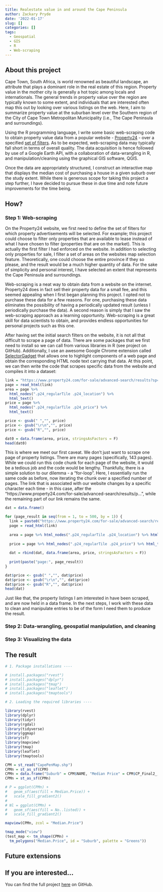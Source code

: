 ```yaml
---
title: Realestate value in and around the Cape Peninsula
author: Zackary Pryde
date: '2022-01-17'
slug: []
categories: []
tags:
  - Geospatial
  - GIS
  - R
  - Web-scraping
---
```


## About this project

Cape Town, South Africa, is world renowned as beautiful landscape, an attribute that plays a dominant role in the real estate of this region. Property value in the mother city is generally a hot topic among locals and internationals. The general trends in property value over the region are typically known to some extent, and individuals that are interested often map this out by looking over various listings on the web. Here, I aim to summarize property value at the suburban level over the Southern region of the City of Cape Town Metropolitan Municipality (i.e., The Cape Peninsula and surroundings).

Using the R programming language, I write some basic web-scraping code to obtain property value data from a popular website - [Property24](https://www.property24.com/about-us) - over a specified [set of filters](https://www.property24.com/for-sale/advanced-search/results?sp=cid%3d615%2c479%2c478%2c652%2c475%26s%3d11742%2c9044%2c15183%2c9057%2c9040%2c9034%2c9025%2c9047%2c10211%2c12788%2c16635%2c10180%2c9036%2c10213%2c10174%2c9039%2c9067%2c9069%2c9097%2c10178%2c11740%2c12840%2c15132%2c16720%2c10094%2c10195%2c10052%2c10189%2c10207%2c10096%2c10170%2c10204%2c10212%2c10090%2c10179%2c10109%2c10102%2c8778%2c8792%2c8812%2c9118%2c11014%2c11012%2c8661%2c14225%2c14224%2c8669%2c11741%2c8682%2c8679%2c8806%2c8787%2c8734%2c8783%2c8779%2c10157%2c8017%2c9153%2c8683%2c8677%2c8686%2c8717%2c8754%2c9163%2c9145%2c9149%2c9155%2c9166%2c10166%2c9138%2c11021%2c11016%2c11013%2c11015%2c11017%2c9169%2c11018%2c9136%2c9141%2c9143%2c10164%2c10163%2c10161%2c16541%2c10158%2c9119%2c8731%2c8736%2c8730%2c8716%2c8800%2c9029%2c12195%2c17446%2c17447%2c15627%2c9103%2c9101%2c9106%2c15622%2c9104%2c16197%2c9095%2c7851%2c9110%2c9102%2c9105%2c9108%2c9085%2c9107%2c10603%2c9062%2c17448%2c9094%2c16008%2c10203%2c8025%2c8010%2c8005%2c8019%26so%3dNewest#SortOrder). As to be expected, web-scraping data may typically fall short in terms of overall quality. The data acquisition is hence followed by use of a Google Earth API, with a collaboration of data-wrangling in R, and manipulation/cleaning using the graphical GIS software, QGIS. 

Once the data are appropriately structured, I construct an interactive map that displays the median cost of purchasing a house in a given suburb over the study extent. While there is generous scope for taking this project a step further, I have decided to pursue these in due time and note future improvements for the time being.  

## How?

### Step 1: Web-scraping

On the Property24 website, we first need to define the set of filters for which property advertisements will be selected. For example; this project could choose to filter only properties that are available to lease instead of what I have chosen to filter (properties that are on the market). This is actually the first filter I had enforced on the website. In addition to selecting only properties for sale, I filter a set of areas on the websites map selection feature. Theoretically, one could choose the entire province if they so please, and the result would be a much higher quantity of data. For the sake of simplicity and personal interest, I have selected an extent that represents the Cape Peninsula and surroundings. 

Web-scraping is a neat way to obtain data from a website on the internet. Property24 does in fact sell their property data for a small fee, and this seemed appealing when I first began planning this project. I opted not to purchase these data for a few reasons. For one, purchasing these data eliminates the possibility of having a periodically updated result (unless I periodically purchase the data). A second reason is simply that I saw the web-scraping approach as a learning opportunity. Web-scraping is a great skill for data scientists to obtain, and provides endless opportunities for personal projects such as this one. 

After having set the initial search filters on the website, it is not all that difficult to scrape a page of data. There are some packages that we first need to install so we can call from various libraries in R (see project on GitHub). Additionally, I use an awesome Google Chrome extension called [SelectorGadget](https://chrome.google.com/webstore/detail/selectorgadget/mhjhnkcfbdhnjickkkdbjoemdmbfginb?hl=en) that allows one to highlight components of a web page and obtain the corresponding HTML node text carrying that data. At this point, we can then write the code that scrapes specific data from the website and compiles it into a dataset:

```r
link = "https://www.property24.com/for-sale/advanced-search/results?sp=cid%3d615%2c479%2c478%2c652%2c475%26s%3d11742%2c9044%2c15183%2c9057%2c9040%2c9034%2c9025%2c9047%2c10211%2c12788%2c16635%2c10180%2c9036%2c10213%2c10174%2c9039%2c9067%2c9069%2c9097%2c10178%2c11740%2c12840%2c15132%2c16720%2c10094%2c10195%2c10052%2c10189%2c10207%2c10096%2c10170%2c10204%2c10212%2c10090%2c10179%2c10109%2c10102%2c8778%2c8792%2c8812%2c9118%2c11014%2c11012%2c8661%2c14225%2c14224%2c8669%2c11741%2c8682%2c8679%2c8806%2c8787%2c8734%2c8783%2c8779%2c10157%2c8017%2c9153%2c8683%2c8677%2c8686%2c8717%2c8754%2c9163%2c9145%2c9149%2c9155%2c9166%2c10166%2c9138%2c11021%2c11016%2c11013%2c11015%2c11017%2c9169%2c11018%2c9136%2c9141%2c9143%2c10164%2c10163%2c10161%2c16541%2c10158%2c9119%2c8731%2c8736%2c8730%2c8716%2c8800%2c9029%2c12195%2c17446%2c17447%2c15627%2c9103%2c9101%2c9106%2c15622%2c9104%2c16197%2c9095%2c7851%2c9110%2c9102%2c9105%2c9108%2c9085%2c9107%2c10603%2c9062%2c17448%2c9094%2c16008%2c10203%2c8025%2c8010%2c8005%2c8019%26so%3dNewest#SortOrder"
page = read_html(link)
area = page %>% 
  html_nodes(".p24_regularTile .p24_location") %>% 
  html_text()
price = page %>% 
  html_nodes(".p24_regularTile .p24_price") %>% 
  html_text()

price <- gsub(" ","", price)
price <- gsub("\r\n","", price)
price <- gsub("R","", price)

dat0 = data.frame(area, price, stringsAsFactors = F)
head(dat0)
```

This is where we meet our first caveat. We don't just want to scrape one page of property listings. There are many pages (specifically, 143 pages). While we could run this code chunk for each page of the website, it would be a tedious job and the code would be lengthy. Thankfully, there is a simple solution to our dilemma - a "for-loop". Here, I essentially run the same code as before, now iterating the chunk over a specified number of pages. The link that is associated with our website changes by a specific character each time - in this case, after the "https://www.property24.com/for-sale/advanced-search/results/p...", while the remaining part of our link remains the same. 

``` r
dat = data.frame()

for (page_result in seq(from = 1, to = 500, by = 1)) {
  link = paste0("https://www.property24.com/for-sale/advanced-search/results/p",page_result ,"?sp=cid%3d615%2c479%2c478%2c652%2c475%26s%3d11742%2c9044%2c15183%2c9057%2c9040%2c9034%2c9025%2c9047%2c10211%2c12788%2c16635%2c10180%2c9036%2c10213%2c10174%2c9039%2c9067%2c9069%2c9097%2c10178%2c11740%2c12840%2c15132%2c16720%2c10094%2c10195%2c10052%2c10189%2c10207%2c10096%2c10170%2c10204%2c10212%2c10090%2c10179%2c10109%2c10102%2c8778%2c8792%2c8812%2c9118%2c11014%2c11012%2c8661%2c14225%2c14224%2c8669%2c11741%2c8682%2c8679%2c8806%2c8787%2c8734%2c8783%2c8779%2c10157%2c8017%2c9153%2c8683%2c8677%2c8686%2c8717%2c8754%2c9163%2c9145%2c9149%2c9155%2c9166%2c10166%2c9138%2c11021%2c11016%2c11013%2c11015%2c11017%2c9169%2c11018%2c9136%2c9141%2c9143%2c10164%2c10163%2c10161%2c16541%2c10158%2c9119%2c8731%2c8736%2c8730%2c8716%2c8800%2c9029%2c12195%2c17446%2c17447%2c15627%2c9103%2c9101%2c9106%2c15622%2c9104%2c16197%2c9095%2c7851%2c9110%2c9102%2c9105%2c9108%2c9085%2c9107%2c10603%2c9062%2c17448%2c9094%2c16008%2c10203%2c8025%2c8010%2c8005%2c8019%26so%3dNewest")
  page = read_html(link)
  
  area = page %>% html_nodes(".p24_regularTile .p24_location") %>% html_text()
  
  price = page %>% html_nodes(".p24_regularTile .p24_price") %>% html_text()
  
  dat = rbind(dat, data.frame(area, price, stringsAsFactors = F))
  
  print(paste("page:", page_result))
}

dat$price <- gsub(" ","", dat$price)
dat$price <- gsub("\r\n","", dat$price)
dat$price <- gsub("R","", dat$price)
head(dat)
```

Just like that, the property listings I am interested in have been scraped, and are now held in a data frame. In the next steps, I work with these data to clean and manipulate entries to be of the form I need them to produce the result.

### Step 2: Data-wrangling, geospatial manipulation, and cleaning

### Step 3: Visualizing the data


## The result

```r
# 1. Package installations ----

# install.packages("rvest")
# install.packages("dplyr")
# install.packages("tmap")
# install.packages("leaflet")
# install.packages("tmaptools")

# 2. Loading the required libraries ----

library(rvest)
library(dplyr)
library(tidyr)
library(rgdal)
library(tidyverse)
library(ggmap)
library(sf)
library(mapview)
library(tmap)
library(leaflet)
library(tmaptools)

```

```r
CPM = st_read("CapePenMap.shp")
CPMn = st_as_sf(CPM)
CPMn = data.frame("Suburb" = CPM$NAME, "Median Price" = CPM$CP_Final2_, "No. listed" = CPM$CP_Final_1, CPM$geometry)
CPMn = st_as_sf(CPMn)
```

```r
# P = ggplot(CPMn) + 
#   geom_sf(aes(fill = Median.Price)) + 
#   scale_fill_gradient2()
# 
# Nl = ggplot(CPMn) + 
#   geom_sf(aes(fill = No..listed)) + 
#   scale_fill_gradient2()
```

```r
mapview(CPMn, zcol = "Median.Price")
```

```r
tmap_mode("view")
(test_map <- tm_shape(CPMn) + 
  tm_polygons("Median.Price", id = "Suburb", palette = "Greens"))
```

## Future extensions


## If you are interested...

You can find the full project [here](https://github.com/ZackaryPryde/CP_Realestae) on GitHub. 

